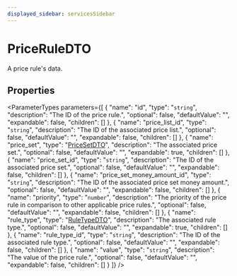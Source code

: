 ```yaml
---
displayed_sidebar: servicesSidebar
---
```



# PriceRuleDTO

A price rule's data.

## Properties

<ParameterTypes parameters={[
  {
    "name": "id",
    "type": "`string`",
    "description": "The ID of the price rule.",
    "optional": false,
    "defaultValue": "",
    "expandable": false,
    "children": []
  },
  {
    "name": "price_list_id",
    "type": "`string`",
    "description": "The ID of the associated price list.",
    "optional": false,
    "defaultValue": "",
    "expandable": false,
    "children": []
  },
  {
    "name": "price_set",
    "type": "[PriceSetDTO](services.PriceSetDTO.mdx)",
    "description": "The associated price set.",
    "optional": false,
    "defaultValue": "",
    "expandable": true,
    "children": []
  },
  {
    "name": "price_set_id",
    "type": "`string`",
    "description": "The ID of the associated price set.",
    "optional": false,
    "defaultValue": "",
    "expandable": false,
    "children": []
  },
  {
    "name": "price_set_money_amount_id",
    "type": "`string`",
    "description": "The ID of the associated price set money amount.",
    "optional": false,
    "defaultValue": "",
    "expandable": false,
    "children": []
  },
  {
    "name": "priority",
    "type": "`number`",
    "description": "The priority of the price rule in comparison to other applicable price rules.",
    "optional": false,
    "defaultValue": "",
    "expandable": false,
    "children": []
  },
  {
    "name": "rule_type",
    "type": "[RuleTypeDTO](services.RuleTypeDTO.mdx)",
    "description": "The associated rule type.",
    "optional": false,
    "defaultValue": "",
    "expandable": true,
    "children": []
  },
  {
    "name": "rule_type_id",
    "type": "`string`",
    "description": "The ID of the associated rule type.",
    "optional": false,
    "defaultValue": "",
    "expandable": false,
    "children": []
  },
  {
    "name": "value",
    "type": "`string`",
    "description": "The value of the price rule.",
    "optional": false,
    "defaultValue": "",
    "expandable": false,
    "children": []
  }
]} />
